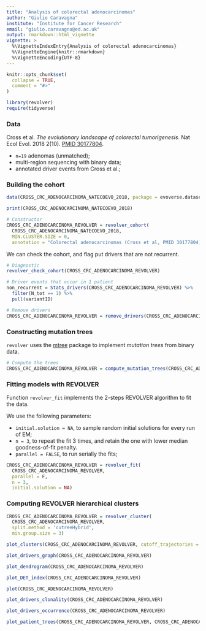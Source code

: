 ```yaml
---
title: "Analysis of colorectal adenocarcinomas"
author: "Giulio Caravagna"
institute: "Institute for Cancer Research"
email: "giulio.caravagna@ed.ac.uk"
output: rmarkdown::html_vignette
vignette: >
  %\VignetteIndexEntry{Analysis of colorectal adenocarcinomas}
  %\VignetteEngine{knitr::rmarkdown}
  %\VignetteEncoding{UTF-8}
---
```


```r
knitr::opts_chunk$set(
  collapse = TRUE,
  comment = "#>"
)
```

```r
library(revolver)
require(tidyverse)
```
### Data

Cross et al. *The evolutionary landscape of colorectal tumorigenesis.*
Nat Ecol Evol. 2018 2(10). [PMID 30177804](https://www.ncbi.nlm.nih.gov/pubmed/30177804).

* `n=19` adenomas (unmatched);
* multi-region sequencing with binary data;
* annotated driver events from Cross et al.;


### Building the cohort

```r
data(CROSS_CRC_ADENOCARCINOMA_NATECOEVO_2018, package = evoverse.datasets)

print(CROSS_CRC_ADENOCARCINOMA_NATECOEVO_2018)

# Constructor
CROSS_CRC_ADENOCARCINOMA_REVOLVER = revolver_cohort(
  CROSS_CRC_ADENOCARCINOMA_NATECOEVO_2018, 
  MIN.CLUSTER.SIZE = 0, 
  annotation = "Colorectal adenocarcinomas (Cross et al, PMID 30177804)")
```

We can check the cohort, and flag put drivers that are not recurrent.

```r
# Diagnostic
revolver_check_cohort(CROSS_CRC_ADENOCARCINOMA_REVOLVER)

# Driver events that occur in 1 patient
non_recurrent = Stats_drivers(CROSS_CRC_ADENOCARCINOMA_REVOLVER) %>% 
  filter(N_tot == 1) %>% 
  pull(variantID)

# Remove drivers
CROSS_CRC_ADENOCARCINOMA_REVOLVER = remove_drivers(CROSS_CRC_ADENOCARCINOMA_REVOLVER, non_recurrent)

```

### Constructing mutation trees

`revolver` uses the [mtree](https://caravagn.github.io/ctree/) package to implement *mutation trees* from binary data.


```r
# Compute the trees
CROSS_CRC_ADENOCARCINOMA_REVOLVER = compute_mutation_trees(CROSS_CRC_ADENOCARCINOMA_REVOLVER)
```

### Fitting models with REVOLVER

Function `revolver_fit` implements the 2-steps REVOLVER algorithm to fit the data.

We use the following parameters:

* ``initial.solution = NA``, to sample random initial solutions for every run of EM;
* ``n = 3``, to repeat the fit 3 times, and retain the one with lower median goodness-of-fit penalty.
* ``parallel = FALSE``, to run serially the fits;


```r
CROSS_CRC_ADENOCARCINOMA_REVOLVER = revolver_fit(
  CROSS_CRC_ADENOCARCINOMA_REVOLVER, 
  parallel = F, 
  n = 3, 
  initial.solution = NA)
```

### Computing REVOLVER hierarchical clusters

```r
CROSS_CRC_ADENOCARCINOMA_REVOLVER = revolver_cluster(
  CROSS_CRC_ADENOCARCINOMA_REVOLVER, 
  split.method = 'cutreeHybrid',
  min.group.size = 3)
```

```r
plot_clusters(CROSS_CRC_ADENOCARCINOMA_REVOLVER, cutoff_trajectories = 1, cutoff_drivers = 0)
```

```r
plot_drivers_graph(CROSS_CRC_ADENOCARCINOMA_REVOLVER)
```

```r
plot_dendrogram(CROSS_CRC_ADENOCARCINOMA_REVOLVER)
```
```r
plot_DET_index(CROSS_CRC_ADENOCARCINOMA_REVOLVER)
```

```r
plot(CROSS_CRC_ADENOCARCINOMA_REVOLVER)
```

```r
plot_drivers_clonality(CROSS_CRC_ADENOCARCINOMA_REVOLVER)
```

```r
plot_drivers_occurrence(CROSS_CRC_ADENOCARCINOMA_REVOLVER)
```

```r
plot_patient_trees(CROSS_CRC_ADENOCARCINOMA_REVOLVER, CROSS_CRC_ADENOCARCINOMA_REVOLVER$patients[3])
```
<!-- and we can plot the outputs in a nice heatmap format with annotated features. In this case we want all features to be annotated, and thus we set `cutoff.features_annotation` to 1. -->


<!-- ```{r, eval= TRUE, message = FALSE, warning = FALSE, fig.height=8, fig.width=8} -->
<!-- revolver_plt_rclusters(fit,  -->
<!--                        cutoff.features_annotation = 1) -->
<!-- ``` -->


<!-- ## A One-step analysis -->

<!-- The breakdown of the above analysis is quite clear. So, we make available to the user a unique function ``revolver_analyzer`` that wraps all the above steps, and produce some further output not discussed in this notebook. The function carries out clustering also without the germline node, as we found that usefull in exploratory data analysis. -->

<!-- The function ``revolver_analyzer`` contains parameters that will be forwarded to the appropriate function calls. It should be evident at this point of the notebook what those parameters stand for. -->

<!-- ```{r, eval= FALSE} -->
<!-- revolver_analyzer( -->
<!--   cohort,  -->
<!--   type = 'binary', # type of data   -->
<!--   cohort.name = 'CRC-Cross', -->
<!--   folder.output = 'Drivers_all_standard_parameters',  -->
<!--   do.plots = TRUE, -->
<!--   options.trees = list( -->
<!--     sspace.cutoff = 10000,  -->
<!--     n.sampling = 5000,  -->
<!--     store.max = 200,  -->
<!--     overwrite = FALSE), -->
<!--   options.fit = list( -->
<!--     initial.solution = NA,  -->
<!--     transitive.orderings = FALSE,  -->
<!--     restarts = 10), -->
<!--   options.clustering.withGL = list( -->
<!--     transitive.closure = FALSE,  -->
<!--     min.group.size = 3,  -->
<!--     hc.method = 'ward',  -->
<!--     cutoff.features_annotation = 1,  -->
<!--     split.method = 'cutreeHybrid'), -->
<!--   options.clustering.withoutGL = list( -->
<!--     transitive.closure = FALSE,  -->
<!--     min.group.size = 3,  -->
<!--     hc.method = 'ward',  -->
<!--     cutoff.features_annotation = 1,  -->
<!--     split.method = 'cutreeDynamic') -->
<!-- ) -->
<!-- ``` -->

<!-- ## Assessing model confidence -->

<!-- The confidence of the models can be assessed with a resampling method that exploits the jackknife. The procedure is parallle, and performs ``N`` resampling steps where, at each iteration, it discards a randomly chosen subset of patients (e.g., some % of ``n``, the cohort size), and compute: -->

<!-- * the probability that two patients are clustered together; -->
<!-- * the probability that an edge is detected; -->
<!-- * the number of models that have an edge. -->

<!-- To compute these statistics the fit and clustering are re-computed for each resample; this should be done with  the same parameters used in the analysis of the full cohort. Here for example we show a computation with ``N = 50`` resamples and a leave out factor ``p=0.1`` (which means 2 patients per iteration). -->


<!-- ```{r, eval = TRUE} -->
<!-- fit =  revolver_jackknife(fit, resamples = 50, leave.out = 0.1) -->
<!-- ``` -->


<!-- Then, we can plot the jackknife statistics; we begin with the co-clustering probability (stability measure). -->
<!-- ```{r, eval = TRUE, fig.height=8, fig.width=8} -->
<!-- revolver_plt_jackknife_coclust(fit, cutoff.annotate.numbers = .6) -->
<!-- ``` -->

<!-- As well as the overall boxplot that gives us a visual information on the median stability -->
<!-- ```{r, eval = TRUE} -->
<!-- revolver_plt_jackknife_coclust_bplot(fit) -->
<!-- ``` -->

<!-- Then we look into the edges that constitute the evolutionary trajectories, and plot the edge-detection probability across resamples. -->
<!-- ```{r, eval = TRUE, fig.height=8, fig.width=8} -->
<!-- revolver_plt_jackknife_edge_prb(fit) -->
<!-- ``` -->

<!-- And we conclude with the average number of patients harbouring an edge -->

<!-- ```{r, eval = TRUE} -->
<!-- revolver_plt_jackknife_edge_counts(fit) -->
<!-- ``` -->
